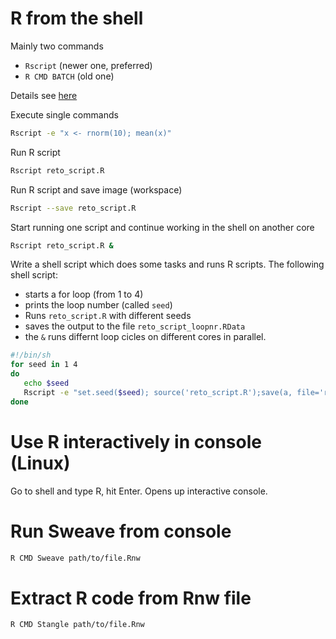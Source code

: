 # R from the shell

Mainly two commands

* `Rscript` (newer one, preferred)
* `R CMD BATCH` (old one)

Details see [here](https://support.rstudio.com/hc/en-us/articles/218012917-How-to-run-R-scripts-from-the-command-line)


Execute single commands

```bash
Rscript -e "x <- rnorm(10); mean(x)"
```

Run R script

```bash
Rscript reto_script.R
```


Run R script and save image (workspace)

```bash
Rscript --save reto_script.R
```


Start running one script and continue working in the shell on another core

```bash
Rscript reto_script.R &
```


Write a shell script which does some tasks and runs R scripts. The following shell script:

- starts a for loop (from 1 to 4)
- prints the loop number (called `seed`)
- Runs `reto_script.R` with different seeds
- saves the output to the file `reto_script_loopnr.RData`
- the `&` runs differnt loop cicles on different cores in parallel. 

```bash
#!/bin/sh
for seed in 1 4 
do 
   echo $seed   
   Rscript -e "set.seed($seed); source('reto_script.R');save(a, file='reto_script_$seed.RData')" &
done
```


# Use R interactively in console (Linux)

Go to shell and type R, hit Enter. Opens up interactive console.


# Run Sweave from console

```bash
R CMD Sweave path/to/file.Rnw
```


# Extract R code from Rnw file

```bash
R CMD Stangle path/to/file.Rnw
```



